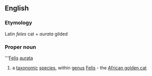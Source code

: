 ==English==
===Etymology===
Latin ''feles'' cat + ''aurata'' gilded
===Proper noun===
{{wikipedia}}
'''[[Felis]] [[aurata]]
#a [[taxonomic]] [[species]], within [[genus]] [[Felis]] - the [[African golden cat]]
{{wikispecies}}